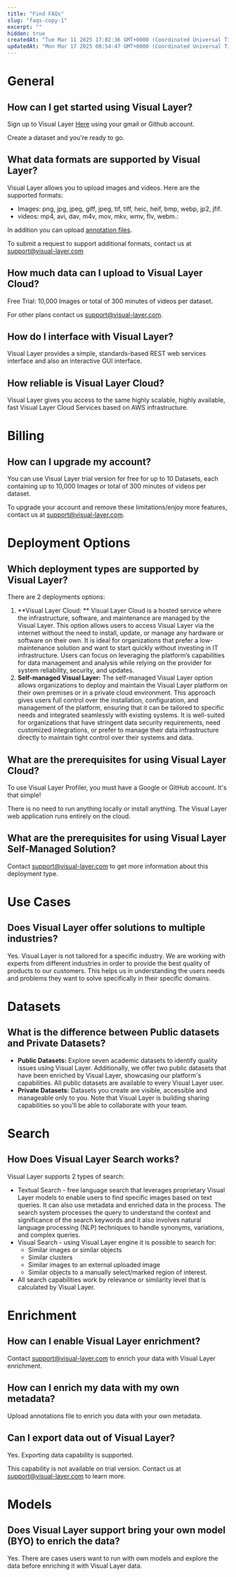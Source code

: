 ```yaml
---
title: "Find FAQs"
slug: "faqs-copy-1"
excerpt: ""
hidden: true
createdAt: "Tue Mar 11 2025 17:02:36 GMT+0000 (Coordinated Universal Time)"
updatedAt: "Mon Mar 17 2025 08:54:47 GMT+0000 (Coordinated Universal Time)"
---
```

# General

## How can I get started using Visual Layer?

Sign up to Visual Layer [Here](https://app.visual-layer.com/login) using your gmail or Github account. 

Create a dataset and you're ready to go. 

## What data formats are supported by Visual Layer?

Visual Layer allows you to upload images and videos. Here are the supported formats:

- Images: png, jpg, jpeg, giff, jpeg, tif, tiff, heic, heif, bmp, webp, jp2, jfif.
- videos: mp4, avi, dav, m4v, mov, mkv, wmv, flv, webm.: 

In addition you can upload [annotation files](https://docs.visual-layer.com/docs/importing-annotations). 

To submit a request to support additional formats, contact us at [support@visual-layer.com](mailto:support@visual-layer.com)

## How much data can I upload to Visual Layer Cloud?

Free Trial: 10,000 Images or total of 300 minutes of videos per dataset.

For other plans contact us [support@visual-layer.com](mailto:support@visual-layer.com).

## How do I interface with Visual Layer?

Visual Layer provides a simple, standards-based REST web services interface and also an interactive GUI interface.

## How reliable is Visual Layer Cloud?

Visual Layer gives you access to the same highly scalable, highly available, fast Visual Layer Cloud Services based on AWS infrastructure. 

# Billing

## How can I upgrade my account?

You can use Visual Layer trial version for free for up to 10 Datasets, each containing up to 10,000 Images or total of 300 minutes of videos per dataset.

To upgrade your account and remove these limitations/enjoy more features, contact us at [support@visual-layer.com](mailto:support@visual-layer.com).

# Deployment Options

## Which deployment types are supported by Visual Layer?

There are 2 deployments options:

1. **Visual Layer Cloud: ** Visual Layer Cloud is a hosted service where the infrastructure, software, and maintenance are managed by the Visual Layer. This option allows users to access Visual Layer via the internet without the need to install, update, or manage any hardware or software on their own. It is ideal for organizations that prefer a low-maintenance solution and want to start quickly without investing in IT infrastructure. Users can focus on leveraging the platform’s capabilities for data management and analysis while relying on the provider for system reliability, security, and updates.
2. **Self-managed Visual Layer:** The self-managed Visual Layer option allows organizations to deploy and maintain the Visual Layer platform on their own premises or in a private cloud environment. This approach gives users full control over the installation, configuration, and management of the platform, ensuring that it can be tailored to specific needs and integrated seamlessly with existing systems. It is well-suited for organizations that have stringent data security requirements, need customized integrations, or prefer to manage their data infrastructure directly to maintain tight control over their systems and data.

## What are the prerequisites for using Visual Layer Cloud?

To use Visual Layer Profiler, you must have a Google or GitHub account. It's that simple!

There is no need to run anything locally or install anything. The Visual Layer web application runs entirely on the cloud. 

## What are the prerequisites for using Visual Layer Self-Managed Solution?

Contact [support@visual-layer.com](mailto:support@visual-layer.com) to get more information about this deployment type.

# Use Cases

## Does Visual Layer offer solutions to multiple industries?

Yes. Visual Layer is not tailored for a specific industry. We are working with experts from different industries in order to provide the best quality of products to our customers. This helps us in understanding the users needs and problems they want to solve specifically in their specific domains. 

# Datasets

## What is the difference between Public datasets and Private Datasets?

- **Public Datasets:** Explore seven academic datasets to identify quality issues using Visual Layer. Additionally, we offer two public datasets that have been enriched by Visual Layer, showcasing our platform's capabilities. All public datasets are available to every Visual Layer user.
- **Private Datasets:** Datasets you create are visible, accessible and manageable only to you. Note that Visual Layer is building sharing capabilities so you'll be able to collaborate with your team.

# Search

## How Does Visual Layer Search works?

Visual Layer supports 2 types of search: 

- Textual Search - free language search that leverages proprietary Visual Layer models to enable users to find specific images based on text queries. It can also use metadata and enriched data in the process. The search system processes the query to understand the context and significance of the search keywords and it also involves natural language processing (NLP) techniques to handle synonyms, variations, and complex queries.
- Visual Search - using Visual Layer engine it is possible to search for: 
  - Similar images or similar objects
  - Similar clusters 
  - Similar images to an external uploaded image
  - Similar objects to a manually select/marked region of interest. 
- All search capabilities work by relevance or similarity level that is calculated by Visual Layer.

# Enrichment

## How can I enable Visual Layer enrichment?

Contact [support@visual-layer.com](mailto:support@visual-layer.com) to enrich your data with Visual Layer enrichment.

## How can I enrich my data with my own metadata?

Upload annotations file to enrich you data with your own metadata. 

## Can I export data out of Visual Layer?

Yes. Exporting data capability is supported. 

This capability is not available on trial version. Contact us at [support@visual-layer.com](mailto:support@visual-layer.com) to learn more.

# Models

## Does Visual Layer support bring your own model (BYO) to enrich the data?

Yes. There are cases users want to run with own models and explore the data before enriching it with Visual Layer data.
